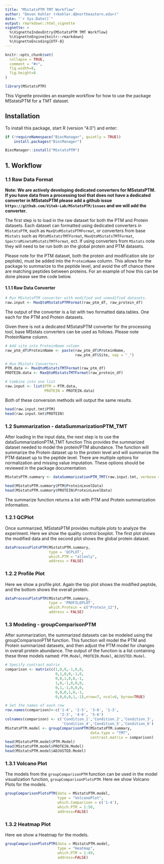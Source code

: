 ```yaml
---
title: "MSstatsPTM TMT Workflow"
author: "Devon Kohler (<kohler.d@northeastern.edu>)"
date: "`r Sys.Date()`"
output: rmarkdown::html_vignette
vignette: >
  %\VignetteIndexEntry{MSstatsPTM TMT Workflow}
  %\VignetteEngine{knitr::rmarkdown}
  %\VignetteEncoding{UTF-8}
---
```


```r
knitr::opts_chunk$set(
  collapse = TRUE,
  comment = "#>",
  fig.width=8, 
  fig.height=8
)
```

```r
library(MSstatsPTM)
```

This Vignette provides an example workflow for how to use the package 
MSstatsPTM for a TMT dataset.

## Installation

To install this package, start R (version "4.0") and enter:

``` r
if (!requireNamespace("BiocManager", quietly = TRUE))
    install.packages("BiocManager")

BiocManager::install("MSstatsPTM")
```

## 1. Workflow

### 1.1 Raw Data Format

**Note: We are actively developing dedicated converters for MSstatsPTM. If you 
have data from a processing tool that does not have a dedicated converter in 
MSstatsPTM please add a github issue 
`https://github.com/Vitek-Lab/MSstatsPTM/issues` and we will add the 
converter.**

The first step is to load in the raw dataset for both the PTM and Protein 
datasets. Each dataset can formatted using dedicated converters in `MSstatsPTM`,
such as `MaxQtoMSstatsPTMFormat`, or converters from base `MSstats` such
as `PDtoMSstatsTMTFormat`, `MaxQtoMSstatsTMTFormat`,
`SpectroMinetoMSstatsTMTFormat`, ect. If using converters from `MSstats` note 
they will need to be run both on the global protein and PTM datasets.

Please note for the PTM dataset, both the protein and modification site (or 
peptide), must be added into the `ProteinName` column. This allows for the 
package to summarize to the peptide level, and avoid the off chance there are 
matching peptides between proteins. For an example of how this can be done 
please see the code below.

#### 1.1.1 Raw Data Converter

```r
# Run MSstatsPTM converter with modified and unmodified datasets.
raw.input <- MaxQtoMSstatsPTMFormat(raw_ptm_df, raw_protein_df)
```

The output of the converter is a list with two formatted data.tables. One each 
for the PTM and Protein datasets.

Given there is not a dedicated MSstatsPTM converter for the processing tool, 
base MSstats converters can be used as follows. Please note ProteinName column.

```r
# Add site into ProteinName column
raw_ptm_df$ProteinName <- paste(raw_ptm_df$ProteinName,
                                raw_ptm_df$Site, sep = "_")

# Run MSstats Converters
PTM.data <- MaxQtoMSstatsTMTFormat(raw_ptm_df)
PROTEIN.data <- MaxQtoMSstatsTMTFormat(raw_protein_df)

# Combine into one list
raw.input <- list(PTM = PTM.data,
                  PROTEIN = PROTEIN.data)
```

Both of these conversion methods will output the same results.

``` r
head(raw.input.tmt$PTM)
head(raw.input.tmt$PROTEIN)
```

### 1.2 Summarization - dataSummarizationPTM_TMT

After loading in the input data, the next step is to use the 
dataSummarizationPTM_TMT function This provides the summarized dataset needed to 
model the protein/PTM abundance. The function will summarize the 
Protein dataset up to the protein level and will summarize the PTM dataset up to
the peptide level. There are multiple options for normalization and missing 
value imputation. These options should be reviewed in the package documentation.

```r

MSstatsPTM.summary <- dataSummarizationPTM_TMT(raw.input.tmt, verbose = FALSE)
```

```r
head(MSstatsPTM.summary$PTM$ProteinLevelData)
head(MSstatsPTM.summary$PROTEIN$ProteinLevelData)
```

The summarize function returns a list with PTM and Protein summarization 
information.

### 1.2.1 QCPlot

Once summarized, MSstatsPTM provides multiple plots to analyze the experiment. 
Here we show the quality control boxplot. The first plot shows the modified data
and the second plot shows the global protein dataset.

```r

dataProcessPlotsPTM(MSstatsPTM.summary,
                    type = 'QCPLOT',
                    which.PTM = "allonly",
                    address = FALSE)
```

### 1.2.2 Profile Plot

Here we show a profile plot. Again the top plot shows the modified peptide, and 
the bottom shows the overall protein.

```r
dataProcessPlotsPTM(MSstatsPTM.summary,
                    type = 'PROFILEPLOT',
                    which.Protein = c("Protein_12"),
                    address = FALSE)
```

### 1.3 Modeling - groupComparisonPTM

After summarization, the summarized datasets can be modeled using the 
groupComparisonPTM function. This function will model the PTM and Protein 
summarized datasets, and then adjust the PTM model for changes in overall 
protein abundance. The output of the function is a list containing these three 
models named: `PTM.Model`, `PROTEIN.Model`, `ADJUSTED.Model`.

```r

# Specify contrast matrix
comparison <- matrix(c(1,0,0,-1,0,0,
                       0,1,0,0,-1,0,
                       0,0,1,0,0,-1,
                       1,0,-1,0,0,0,
                       0,1,-1,0,0,0,
                       0,0,0,1,0,-1,
                       0,0,0,0,1,-1),nrow=7, ncol=6, byrow=TRUE)

# Set the names of each row
row.names(comparison)<-c('1-4', '2-5', '3-6', '1-3', 
                         '2-3', '4-6', '5-6')
colnames(comparison) <- c('Condition_1','Condition_2','Condition_3',
                          'Condition_4','Condition_5','Condition_6')
MSstatsPTM.model <- groupComparisonPTM(MSstatsPTM.summary,
                                       data.type = "TMT",
                                       contrast.matrix = comparison)
head(MSstatsPTM.model$PTM.Model)
head(MSstatsPTM.model$PROTEIN.Model)
head(MSstatsPTM.model$ADJUSTED.Model)
```

### 1.3.1 Volcano Plot

The models from the `groupComparisonPTM` function can be used in the model 
visualization function, `groupComparisonPlotsPTM`. Here we show Volcano Plots 
for the models.

``` r
groupComparisonPlotsPTM(data = MSstatsPTM.model,
                        type = "VolcanoPlot",
                        which.Comparison = c('1-4'),
                        which.PTM = 1:50,
                        address=FALSE)
```


### 1.3.2 Heatmap Plot

Here we show a Heatmap for the models.

``` r
groupComparisonPlotsPTM(data = MSstatsPTM.model,
                        type = "Heatmap",
                        which.PTM = 1:49,
                        address=FALSE)
```

